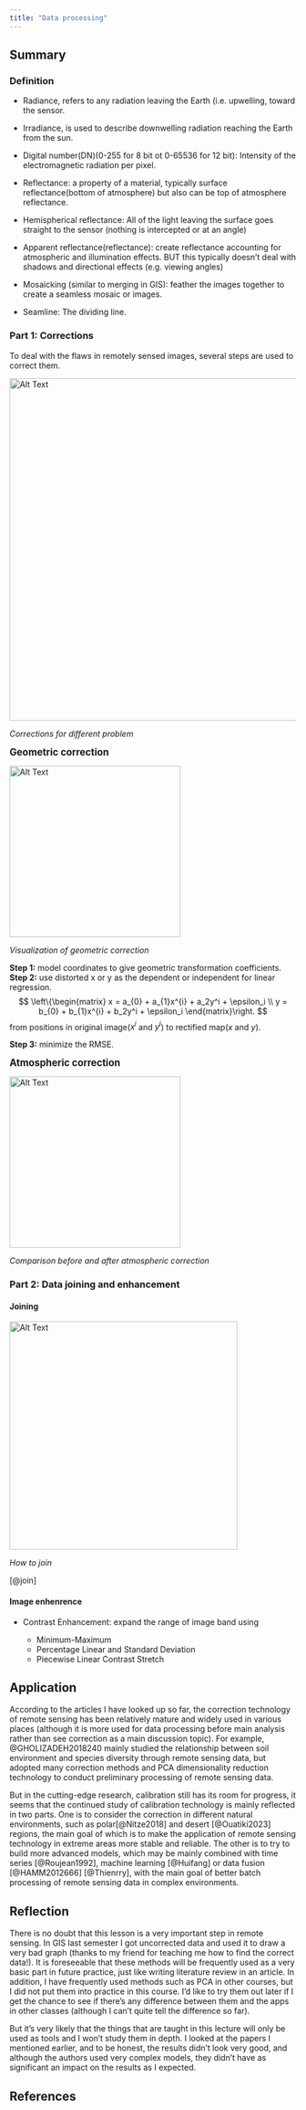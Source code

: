 ```yaml
---
title: "Data processing"
---
```


## Summary

### Definition

-   Radiance, refers to any radiation leaving the Earth (i.e. upwelling, toward the sensor.

-   Irradiance, is used to describe downwelling radiation reaching the Earth from the sun.

-   Digital number(DN)(0-255 for 8 bit ot 0-65536 for 12 bit): Intensity of the electromagnetic radiation per pixel.

-   Reflectance: a property of a material, typically surface reflectance(bottom of atmosphere) but also can be top of atmosphere reflectance.

-   Hemispherical reflectance: All of the light leaving the surface goes straight to the sensor (nothing is intercepted or at an angle)

-   Apparent reflectance(reflectance): create reflectance accounting for atmospheric and illumination effects. BUT this typically doesn't deal with shadows and directional effects (e.g. viewing angles)

-   Mosaicking (similar to merging in GIS): feather the images together to create a seamless mosaic or images.

-   Seamline: The dividing line.

### Part 1: Corrections

To deal with the flaws in remotely sensed images, several steps are used to correct them.

<p align="center">

<img src="fig/week3/correction.png" alt="Alt Text" width="600"/>

</p>

<p align="center">

*Corrections for different problem*

</p>

<big>**Geometric correction**</big>

<p align="center">

<img src="fig/week3/fig1.png" alt="Alt Text" width="300"/>

</p>

<p align="center">

*Visualization of geometric correction*

</p>

**Step 1:** model coordinates to give geometric transformation coefficients.\
**Step 2:** use distorted x or y as the dependent or independent for linear regression.\
$$
\left\{\begin{matrix}
 x = a_{0} + a_{1}x^{i} + a_2y^i + \epsilon_i \\ 
 y = b_{0} + b_{1}x^{i} + b_2y^i + \epsilon_i 
\end{matrix}\right.
$$ from positions in original image($x^i$ and $y^i$) to rectified map($x$ and $y$).\

**Step 3:** minimize the RMSE.

<big>**Atmospheric correction**</big>

<p align="center">

<img src="fig/week3/fig3.png" alt="Alt Text" width="300"/>

</p>

<p align="center">

*Comparison before and after atmospheric correction*

</p>

### Part 2: Data joining and enhancement

#### Joining

<p align="center">

<img src="fig/week3/fig2.png" alt="Alt Text" width="400"/>

</p>

<p align="center">

*How to join*

</p>

[@join]

#### Image enhenrence

-   Contrast Enhancement: expand the range of image band using

    -   Minimum-Maximum
    -   Percentage Linear and Standard Deviation
    -   Piecewise Linear Contrast Stretch

## Application

According to the articles I have looked up so far, the correction technology of remote sensing has been relatively mature and widely used in various places (although it is more used for data processing before main analysis rather than see correction as a main discussion topic). For example, @GHOLIZADEH2018240 mainly studied the relationship between soil environment and species diversity through remote sensing data, but adopted many correction methods and PCA dimensionality reduction technology to conduct preliminary processing of remote sensing data.

But in the cutting-edge research, calibration still has its room for progress, it seems that the continued study of calibration technology is mainly reflected in two parts. One is to consider the correction in different natural environments, such as polar[@Nitze2018] and desert [@Ouatiki2023] regions, the main goal of which is to make the application of remote sensing technology in extreme areas more stable and reliable. The other is to try to build more advanced models, which may be mainly combined with time series [@Roujean1992], machine learning [@Huifang] or data fusion [@HAMM2012666] [@Thienrry], with the main goal of better batch processing of remote sensing data in complex environments.

## Reflection

There is no doubt that this lesson is a very important step in remote sensing. In GIS last semester I got uncorrected data and used it to draw a very bad graph (thanks to my friend for teaching me how to find the correct data!). It is foreseeable that these methods will be frequently used as a very basic part in future practice, just like writing literature review in an article. In addition, I have frequently used methods such as PCA in other courses, but I did not put them into practice in this course. I'd like to try them out later if I get the chance to see if there's any difference between them and the apps in other classes (although I can't quite tell the difference so far).

But it's very likely that the things that are taught in this lecture will only be used as tools and I won't study them in depth. I looked at the papers I mentioned earlier, and to be honest, the results didn't look very good, and although the authors used very complex models, they didn't have as significant an impact on the results as I expected.

## References
